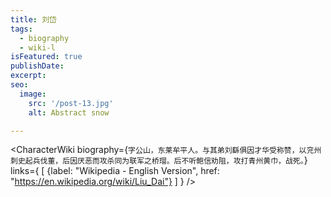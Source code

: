 ```yaml
---
title: 刘岱
tags:
  - biography
  - wiki-l
isFeatured: true
publishDate:
excerpt:
seo:
  image:
    src: '/post-13.jpg'
    alt: Abstract snow

---
```



<CharacterWiki
  biography={`字公山，东莱牟平人。与其弟刘繇俱因才华受称赞，以兖州刺史起兵伐董，后因厌恶而攻杀同为联军之桥瑁。后不听鲍信劝阻，攻打青州黄巾，战死。`}
  links={
    [
      {label: "Wikipedia - English Version", href: "https://en.wikipedia.org/wiki/Liu_Dai"}
    ]
  }
/>
